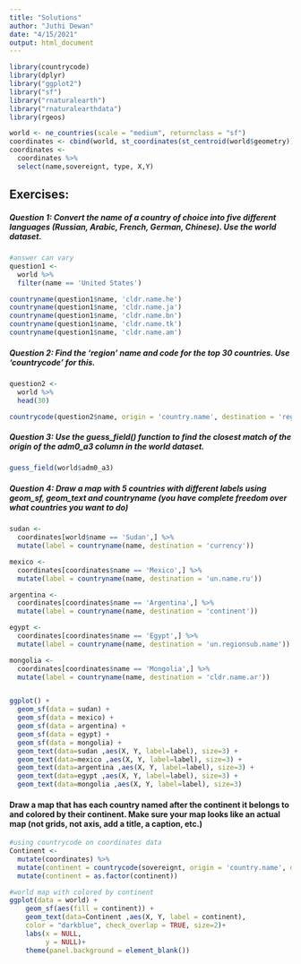 ```yaml
---
title: "Solutions"
author: "Juthi Dewan"
date: "4/15/2021"
output: html_document
---
```


```r
library(countrycode)
library(dplyr)
library("ggplot2")
library("sf")
library("rnaturalearth")
library("rnaturalearthdata")
library(rgeos)
```

```r
world <- ne_countries(scale = "medium", returnclass = "sf")
coordinates <- cbind(world, st_coordinates(st_centroid(world$geometry)))
coordinates <- 
  coordinates %>%
  select(name,sovereignt, type, X,Y)
```


## Exercises: 

##### Question 1: Convert the name of a country of choice into five different languages (Russian, Arabic, French, German, Chinese). Use the world dataset. 

```r
#answer can vary
question1 <-
  world %>%
  filter(name == 'United States')

countryname(question1$name, 'cldr.name.he')
countryname(question1$name, 'cldr.name.ja')
countryname(question1$name, 'cldr.name.bn')
countryname(question1$name, 'cldr.name.tk')
countryname(question1$name, 'cldr.name.am')
```



##### Question 2: Find the 'region' name and code for the top 30 countries. Use 'countrycode' for this. 

```r
question2 <-
  world %>% 
  head(30)

countrycode(question2$name, origin = 'country.name', destination = 'region')
```
##### Question 3: Use the guess_field() function to find the closest match of the origin of the adm0_a3 column in the world dataset.


```r
guess_field(world$adm0_a3)
```


##### Question 4: Draw a map with 5 countries with different labels using geom_sf, geom_text and countryname (you have complete freedom over what countries you want to do)


```r
sudan <-
  coordinates[world$name == 'Sudan',] %>%
  mutate(label = countryname(name, destination = 'currency'))

mexico <-
  coordinates[coordinates$name == 'Mexico',] %>%
  mutate(label = countryname(name, destination = 'un.name.ru'))

argentina <-
  coordinates[coordinates$name == 'Argentina',] %>%
  mutate(label = countryname(name, destination = 'continent'))

egypt <-
  coordinates[coordinates$name == 'Egypt',] %>%
  mutate(label = countryname(name, destination = 'un.regionsub.name'))

mongolia <- 
  coordinates[coordinates$name == 'Mongolia',] %>%
  mutate(label = countryname(name, destination = 'cldr.name.ar'))


ggplot() + 
  geom_sf(data = sudan) + 
  geom_sf(data = mexico) +
  geom_sf(data = argentina) +
  geom_sf(data = egypt) +
  geom_sf(data = mongolia) +
  geom_text(data=sudan ,aes(X, Y, label=label), size=3) +
  geom_text(data=mexico ,aes(X, Y, label=label), size=3) +
  geom_text(data=argentina ,aes(X, Y, label=label), size=3) +
  geom_text(data=egypt ,aes(X, Y, label=label), size=3) +
  geom_text(data=mongolia ,aes(X, Y, label=label), size=3) 
```


#### Draw a map that has each country named after the continent it belongs to and colored  by their continent. Make sure your map looks like an actual map (not grids, not axis, add a title, a caption, etc.)

```r
#using countrycode on coordinates data
Continent <-
  mutate(coordinates) %>%
  mutate(continent = countrycode(sovereignt, origin = 'country.name', destination = 'continent')) %>% 
  mutate(continent = as.factor(continent))

#world map with colored by continent
ggplot(data = world) +
    geom_sf(aes(fill = continent)) + 
    geom_text(data=Continent ,aes(X, Y, label = continent),
    color = "darkblue", check_overlap = TRUE, size=2)+
    labs(x = NULL,
         y = NULL)+
    theme(panel.background = element_blank())
```
